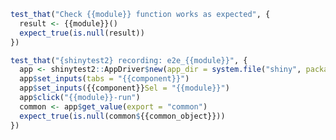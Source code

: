 ```r
test_that("Check {{module}} function works as expected", {
  result <- {{module}}()
  expect_true(is.null(result))
})

test_that("{shinytest2} recording: e2e_{{module}}", {
  app <- shinytest2::AppDriver$new(app_dir = system.file("shiny", package = "{{app_library}}"), name = "e2e_{{module}}")
  app$set_inputs(tabs = "{{component}}")
  app$set_inputs({{component}}Sel = "{{module}}")
  app$click("{{module}}-run")
  common <- app$get_value(export = "common")
  expect_true(is.null(common${{common_object}}))
})
```
